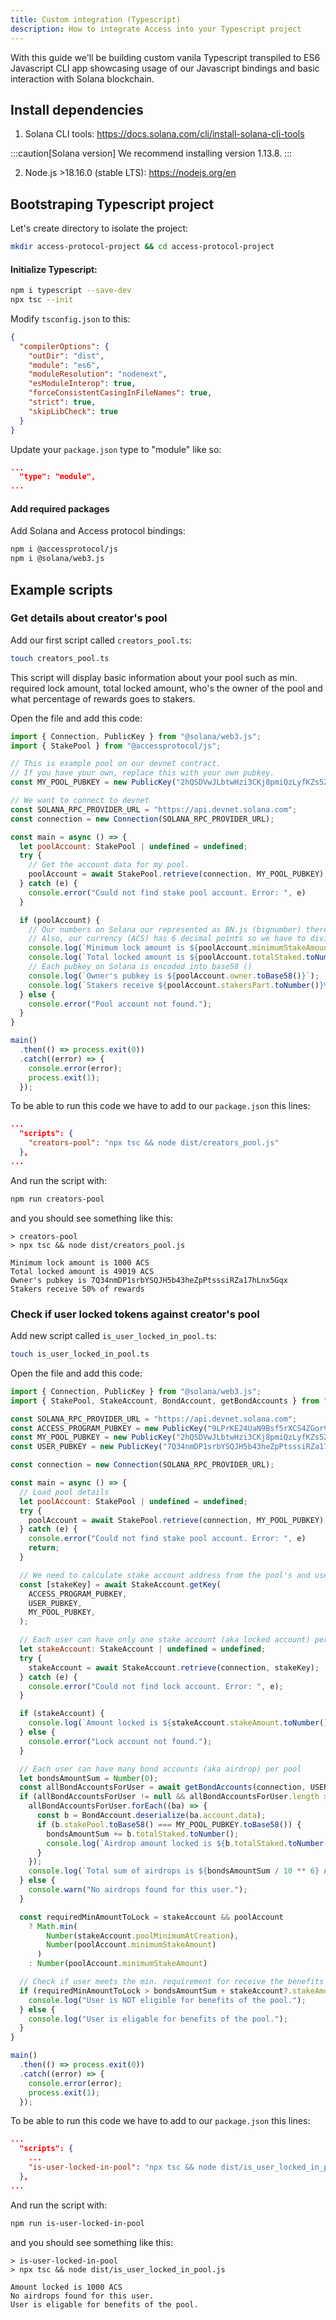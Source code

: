 ```yaml
---
title: Custom integration (Typescript)
description: How to integrate Access into your Typescript project
---
```



With this guide we'll be building custom vanila Typescript transpiled to ES6 Javascript CLI app showcasing usage of our Javascript bindings and basic interaction with Solana blockchain.

## Install dependencies

1. Solana CLI tools: https://docs.solana.com/cli/install-solana-cli-tools

:::caution[Solana version]
We recommend installing version 1.13.8.
:::

2. Node.js >18.16.0 (stable LTS): https://nodejs.org/en

## Bootstraping Typescript project

Let's create directory to isolate the project:

```sh
mkdir access-protocol-project && cd access-protocol-project
```

#### Initialize Typescript:

```sh
npm i typescript --save-dev
npx tsc --init
```

Modify `tsconfig.json` to this:
```json
{
  "compilerOptions": {
    "outDir": "dist",
    "module": "es6", 
    "moduleResolution": "nodenext", 
    "esModuleInterop": true,       
    "forceConsistentCasingInFileNames": true,
    "strict": true,    
    "skipLibCheck": true
  }
}
```

Update your `package.json` type to "module" like so:

```json
...
  "type": "module",
...
```

#### Add required packages 

Add Solana and Access protocol bindings:

```sh
npm i @accessprotocol/js
npm i @solana/web3.js
```

## Example scripts

### Get details about creator's pool

Add our first script called `creators_pool.ts`:

```sh
touch creators_pool.ts
```

This script will display basic information about your pool such as min. required lock amount,
total locked amount, who's the owner of the pool and what percentage of rewards goes to stakers.

Open the file and add this code:
```javascript
import { Connection, PublicKey } from "@solana/web3.js";
import { StakePool } from "@accessprotocol/js";

// This is example pool on our devnet contract.
// If you have your own, replace this with your own pubkey.
const MY_POOL_PUBKEY = new PublicKey("2hQSDVwJLbtwHzi3CKj8pmiQzLyfKZs5ZDhT1QZdHXv3");

// We want to connect to devnet
const SOLANA_RPC_PROVIDER_URL = "https://api.devnet.solana.com";
const connection = new Connection(SOLANA_RPC_PROVIDER_URL);

const main = async () => {
  let poolAccount: StakePool | undefined = undefined;
  try {
    // Get the account data for my pool.
    poolAccount = await StakePool.retrieve(connection, MY_POOL_PUBKEY);
  } catch (e) {
    console.error("Could not find stake pool account. Error: ", e)
  }

  if (poolAccount) {
    // Our numbers on Solana our represented as BN.js (bignumber) therefore we have to call toNumber()
    // Also, our currency (ACS) has 6 decimal points so we have to divide by 6 decimal points to get ACS
    console.log(`Minimum lock amount is ${poolAccount.minimumStakeAmount.toNumber() / 10 ** 6} ACS`);
    console.log(`Total locked amount is ${poolAccount.totalStaked.toNumber() / 10 ** 6} ACS`);
    // Each pubkey on Solana is encoded into base58 ()
    console.log(`Owner's pubkey is ${poolAccount.owner.toBase58()}`);
    console.log(`Stakers receive ${poolAccount.stakersPart.toNumber()}% of rewards`);
  } else {
    console.error("Pool account not found.");
  }
}

main()
  .then(() => process.exit(0))
  .catch((error) => {
    console.error(error);
    process.exit(1);
  });
```

To be able to run this code we have to add to our `package.json` this lines:
```json
...
  "scripts": {
    "creators-pool": "npx tsc && node dist/creators_pool.js"
  },
...
```

And run the script with:

```sh
npm run creators-pool
```

and you should see something like this:
```
> creators-pool
> npx tsc && node dist/creators_pool.js

Minimum lock amount is 1000 ACS
Total locked amount is 49019 ACS
Owner's pubkey is 7Q34nmDP1srbYSQJH5b43heZpPtsssiRZa17hLnx5Gqx
Stakers receive 50% of rewards
```

### Check if user locked tokens against creator's pool

Add new script called `is_user_locked_in_pool.ts`:

```sh
touch is_user_locked_in_pool.ts
```

Open the file and add this code:
```javascript
import { Connection, PublicKey } from "@solana/web3.js";
import { StakePool, StakeAccount, BondAccount, getBondAccounts } from "@accessprotocol/js";

const SOLANA_RPC_PROVIDER_URL = "https://api.devnet.solana.com";
const ACCESS_PROGRAM_PUBKEY = new PublicKey("9LPrKE24UaN9Bsf5rXCS4ZGor9VmjAUxkLCMKHr73sdV");
const MY_POOL_PUBKEY = new PublicKey("2hQSDVwJLbtwHzi3CKj8pmiQzLyfKZs5ZDhT1QZdHXv3");
const USER_PUBKEY = new PublicKey("7Q34nmDP1srbYSQJH5b43heZpPtsssiRZa17hLnx5Gqx");

const connection = new Connection(SOLANA_RPC_PROVIDER_URL);

const main = async () => {
  // Load pool details
  let poolAccount: StakePool | undefined = undefined;
  try {
    poolAccount = await StakePool.retrieve(connection, MY_POOL_PUBKEY);
  } catch (e) {
    console.error("Could not find stake pool account. Error: ", e)
    return;
  }

  // We need to calculate stake account address from the pool's and user's pubkeys
  const [stakeKey] = await StakeAccount.getKey(
    ACCESS_PROGRAM_PUBKEY,
    USER_PUBKEY,
    MY_POOL_PUBKEY,
  );

  // Each user can have only one stake account (aka locked account) per pool
  let stakeAccount: StakeAccount | undefined = undefined;
  try {
    stakeAccount = await StakeAccount.retrieve(connection, stakeKey);
  } catch (e) {
    console.error("Could not find lock account. Error: ", e);
  }

  if (stakeAccount) {
    console.log(`Amount locked is ${stakeAccount.stakeAmount.toNumber() / 10 ** 6} ACS`);
  } else {
    console.error("Lock account not found.");
  }

  // Each user can have many bond accounts (aka airdrop) per pool
  let bondsAmountSum = Number(0);
  const allBondAccountsForUser = await getBondAccounts(connection, USER_PUBKEY, ACCESS_PROGRAM_PUBKEY);
  if (allBondAccountsForUser != null && allBondAccountsForUser.length > 0) {
    allBondAccountsForUser.forEach((ba) => {
      const b = BondAccount.deserialize(ba.account.data);
      if (b.stakePool.toBase58() === MY_POOL_PUBKEY.toBase58()) {
        bondsAmountSum += b.totalStaked.toNumber();
        console.log(`Airdrop amount locked is ${b.totalStaked.toNumber() / 10 ** 6} ACS`);
      }
    });
    console.log(`Total sum of airdrops is ${bondsAmountSum / 10 ** 6} ACS`);
  } else {
    console.warn("No airdrops found for this user.");
  }

  const requiredMinAmountToLock = stakeAccount && poolAccount
    ? Math.min(
        Number(stakeAccount.poolMinimumAtCreation),
        Number(poolAccount.minimumStakeAmount)
      )
    : Number(poolAccount.minimumStakeAmount)

  // Check if user meets the min. requirement for receive the benefits of the pool
  if (requiredMinAmountToLock > bondsAmountSum + stakeAccount?.stakeAmount.toNumber()) {
    console.log("User is NOT eligible for benefits of the pool.");
  } else {
    console.log("User is eligable for benefits of the pool.");
  }
}

main()
  .then(() => process.exit(0))
  .catch((error) => {
    console.error(error);
    process.exit(1);
  });
```

To be able to run this code we have to add to our `package.json` this lines:
```json
...
  "scripts": {
    ...
    "is-user-locked-in-pool": "npx tsc && node dist/is_user_locked_in_pool.js"
  },
...
```

And run the script with:

```sh
npm run is-user-locked-in-pool
```

and you should see something like this:
```
> is-user-locked-in-pool
> npx tsc && node dist/is_user_locked_in_pool.js

Amount locked is 1000 ACS
No airdrops found for this user.
User is eligable for benefits of the pool.
```

